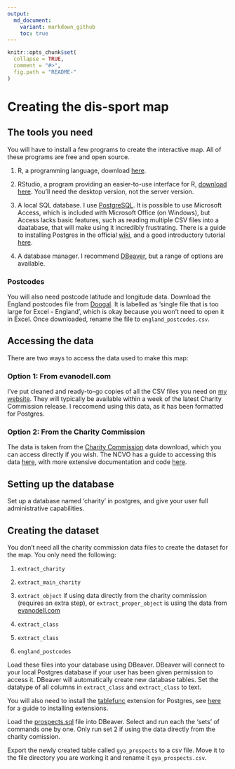 ```yaml
---
output:
  md_document:
    variant: markdown_github
    toc: true
---
```


<!-- README.md is generated from README.Rmd. Please edit that file -->

```r
knitr::opts_chunk$set(
  collapse = TRUE,
  comment = "#>",
  fig.path = "README-"
)
```


# Creating the dis-sport map

## The tools you need

You will have to install a few programs to create the interactive map. All of these programs are free and open source.

1. R, a programming language, download [here](https://cran.r-project.org/).

2. RStudio, a program providing an easier-to-use interface for R, [download here](https://www.rstudio.com/products/RStudio/). You'll need the desktop version, not the server version.

3. A local SQL database. I use [PostgreSQL](https://www.postgresql.org/download/). It is possible to use Microsoft Access, which is included with Microsoft Office (on Windows), but Access lacks basic features, such as reading multiple CSV files into a daatabase, that will make using it incredibly frustrating. There is a guide to installing Postgres in the official [wiki](https://wiki.postgresql.org/wiki/Detailed_installation_guides), and a good introductory tutorial [here](https://www.tutorialspoint.com/postgresql/index.htm).

4. A database manager. I recommend [DBeaver](dbeaver.jkiss.org/download/), but a range of options are available.

### Postcodes

You will also need postcode latitude and longitude data. Download the England postcodes file from [Doogal](https://www.doogal.co.uk/PostcodeDownloads.php). It is labelled as 'single file that is too large for Excel - England', which is okay because you won't need to open it in Excel. Once downloaded, rename the file to `england_postcodes.csv`.

## Accessing the data

There are two ways to access the data used to make this map: 

### Option 1: From evanodell.com

I've put cleaned and ready-to-go copies of all the CSV files you need on [my website](http://evanodell.com/datasets/charity-data/). They will typically be available within a week of the latest Charity Commission release. I reccomend using this data, as it has been formatted for Postgres.

### Option 2: From the Charity Commission

The data is taken from the [Charity Commission](http://data.charitycommission.gov.uk/) data download, which you can access directly if you wish. The NCVO has a guide to accessing this data [here](https://data.ncvo.org.uk/a/almanac16/how-to-create-a-database-for-charity-commission-data/), with more extensive documentation and code [here](https://github.com/ncvo/charity-commission-extract/).

## Setting up the database

Set up a database named 'charity' in postgres, and give your user full administrative capabilities. 


## Creating the dataset

You don't need all the charity commission data files to create the dataset for the map. You only need the following:

1. `extract_charity`

2. `extract_main_charity`

3. `extract_object` if using data directly from the charity commission (requires an extra step), or `extract_proper_object` is using the data from [evanodell.com](http://evanodell.com/datasets/charity-data/)

4. `extract_class`

5. `extract_class`

6. `england_postcodes`

Load these files into your database using DBeaver. DBeaver will connect to your local Postgres database if your user has been given permission to access it. DBeaver will automatically create new database tables. Set the datatype of all columns in `extract_class` and `extract_class` to text. 

You will also need to install the [tablefunc](https://www.postgresql.org/docs/9.1/static/tablefunc.html) extension for Postgres, see [here](https://www.postgresql.org/docs/9.1/static/sql-createextension.html) for a guide to installing extensions. 
 
Load the [prospects.sql](prospects.sql) file into DBeaver. Select and run each the 'sets' of commands one by one. Only run set 2 if using the data directly from the charity comission. 

Export the newly created table called `gya_prospects` to a csv file. Move it to the file directory you are working it and rename it `gya_prospects.csv`.



 